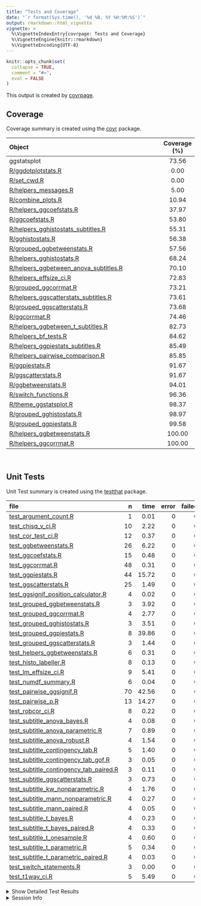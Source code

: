 ```yaml
---
title: "Tests and Coverage"
date: "`r format(Sys.time(), '%d %B, %Y %H:%M:%S')`"
output: rmarkdown::html_vignette
vignette: >
  %\VignetteIndexEntry{covrpage: Tests and Coverage}
  %\VignetteEngine{knitr::rmarkdown}
  %\VignetteEncoding{UTF-8}
---
```

  
```r
knitr::opts_chunk$set(
  collapse = TRUE,
  comment = "#>",
  eval = FALSE
)
```

<!--- Placeholder for tests/README.md Do Not Edit--->
This output is created by
[covrpage](https://github.com/yonicd/covrpage).

## Coverage

Coverage summary is created using the
[covr](https://github.com/r-lib/covr)
package.

| Object                                                                               | Coverage (%) |
| :----------------------------------------------------------------------------------- | :----------: |
| ggstatsplot                                                                          |    73.56     |
| [R/ggdotplotstats.R](https://github.com/IndrajeetPatil/ggstatsplot/tree/master/R/ggdotplotstats.R)                                          |     0.00     |
| [R/set\_cwd.R](https://github.com/IndrajeetPatil/ggstatsplot/tree/master/R/set_cwd.R)                                                       |     0.00     |
| [R/helpers\_messages.R](https://github.com/IndrajeetPatil/ggstatsplot/tree/master/R/helpers_messages.R)                                     |     5.00     |
| [R/combine\_plots.R](https://github.com/IndrajeetPatil/ggstatsplot/tree/master/R/combine_plots.R)                                           |    10.94     |
| [R/helpers\_ggcoefstats.R](https://github.com/IndrajeetPatil/ggstatsplot/tree/master/R/helpers_ggcoefstats.R)                               |    37.97     |
| [R/ggcoefstats.R](https://github.com/IndrajeetPatil/ggstatsplot/tree/master/R/ggcoefstats.R)                                                |    53.80     |
| [R/helpers\_gghistostats\_subtitles.R](https://github.com/IndrajeetPatil/ggstatsplot/tree/master/R/helpers_gghistostats_subtitles.R)        |    55.31     |
| [R/gghistostats.R](https://github.com/IndrajeetPatil/ggstatsplot/tree/master/R/gghistostats.R)                                              |    56.38     |
| [R/grouped\_ggbetweenstats.R](https://github.com/IndrajeetPatil/ggstatsplot/tree/master/R/grouped_ggbetweenstats.R)                         |    57.56     |
| [R/helpers\_gghistostats.R](https://github.com/IndrajeetPatil/ggstatsplot/tree/master/R/helpers_gghistostats.R)                             |    68.24     |
| [R/helpers\_ggbetween\_anova\_subtitles.R](https://github.com/IndrajeetPatil/ggstatsplot/tree/master/R/helpers_ggbetween_anova_subtitles.R) |    70.10     |
| [R/helpers\_effsize\_ci.R](https://github.com/IndrajeetPatil/ggstatsplot/tree/master/R/helpers_effsize_ci.R)                                |    72.83     |
| [R/grouped\_ggcorrmat.R](https://github.com/IndrajeetPatil/ggstatsplot/tree/master/R/grouped_ggcorrmat.R)                                   |    73.21     |
| [R/helpers\_ggscatterstats\_subtitles.R](https://github.com/IndrajeetPatil/ggstatsplot/tree/master/R/helpers_ggscatterstats_subtitles.R)    |    73.61     |
| [R/grouped\_ggscatterstats.R](https://github.com/IndrajeetPatil/ggstatsplot/tree/master/R/grouped_ggscatterstats.R)                         |    73.68     |
| [R/ggcorrmat.R](https://github.com/IndrajeetPatil/ggstatsplot/tree/master/R/ggcorrmat.R)                                                    |    74.46     |
| [R/helpers\_ggbetween\_t\_subtitles.R](https://github.com/IndrajeetPatil/ggstatsplot/tree/master/R/helpers_ggbetween_t_subtitles.R)         |    82.73     |
| [R/helpers\_bf\_tests.R](https://github.com/IndrajeetPatil/ggstatsplot/tree/master/R/helpers_bf_tests.R)                                    |    84.62     |
| [R/helpers\_ggpiestats\_subtitles.R](https://github.com/IndrajeetPatil/ggstatsplot/tree/master/R/helpers_ggpiestats_subtitles.R)            |    85.49     |
| [R/helpers\_pairwise\_comparison.R](https://github.com/IndrajeetPatil/ggstatsplot/tree/master/R/helpers_pairwise_comparison.R)              |    85.85     |
| [R/ggpiestats.R](https://github.com/IndrajeetPatil/ggstatsplot/tree/master/R/ggpiestats.R)                                                  |    91.67     |
| [R/ggscatterstats.R](https://github.com/IndrajeetPatil/ggstatsplot/tree/master/R/ggscatterstats.R)                                          |    91.67     |
| [R/ggbetweenstats.R](https://github.com/IndrajeetPatil/ggstatsplot/tree/master/R/ggbetweenstats.R)                                          |    94.01     |
| [R/switch\_functions.R](https://github.com/IndrajeetPatil/ggstatsplot/tree/master/R/switch_functions.R)                                     |    96.36     |
| [R/theme\_ggstatsplot.R](https://github.com/IndrajeetPatil/ggstatsplot/tree/master/R/theme_ggstatsplot.R)                                   |    98.37     |
| [R/grouped\_gghistostats.R](https://github.com/IndrajeetPatil/ggstatsplot/tree/master/R/grouped_gghistostats.R)                             |    98.97     |
| [R/grouped\_ggpiestats.R](https://github.com/IndrajeetPatil/ggstatsplot/tree/master/R/grouped_ggpiestats.R)                                 |    99.58     |
| [R/helpers\_ggbetweenstats.R](https://github.com/IndrajeetPatil/ggstatsplot/tree/master/R/helpers_ggbetweenstats.R)                         |    100.00    |
| [R/helpers\_ggcorrmat.R](https://github.com/IndrajeetPatil/ggstatsplot/tree/master/R/helpers_ggcorrmat.R)                                   |    100.00    |

<br>

## Unit Tests

Unit Test summary is created using the
[testthat](https://github.com/r-lib/testthat)
package.

| file                                                                                          |  n |  time | error | failed | skipped | warning |
| :-------------------------------------------------------------------------------------------- | -: | ----: | ----: | -----: | ------: | ------: |
| [test\_argument\_count.R](https://github.com/IndrajeetPatil/ggstatsplot/tree/master/tests/testthat/test_argument_count.R)                                     |  1 |  0.01 |     0 |      0 |       0 |       0 |
| [test\_chisq\_v\_ci.R](https://github.com/IndrajeetPatil/ggstatsplot/tree/master/tests/testthat/test_chisq_v_ci.R)                                            | 10 |  2.22 |     0 |      0 |       0 |       0 |
| [test\_cor\_test\_ci.R](https://github.com/IndrajeetPatil/ggstatsplot/tree/master/tests/testthat/test_cor_test_ci.R)                                          | 12 |  0.37 |     0 |      0 |       0 |       0 |
| [test\_ggbetweenstats.R](https://github.com/IndrajeetPatil/ggstatsplot/tree/master/tests/testthat/test_ggbetweenstats.R)                                      | 26 |  6.22 |     0 |      0 |       0 |       0 |
| [test\_ggcoefstats.R](https://github.com/IndrajeetPatil/ggstatsplot/tree/master/tests/testthat/test_ggcoefstats.R)                                            | 15 |  0.48 |     0 |      0 |       0 |       0 |
| [test\_ggcorrmat.R](https://github.com/IndrajeetPatil/ggstatsplot/tree/master/tests/testthat/test_ggcorrmat.R)                                                | 48 |  0.31 |     0 |      0 |       0 |       0 |
| [test\_ggpiestats.R](https://github.com/IndrajeetPatil/ggstatsplot/tree/master/tests/testthat/test_ggpiestats.R)                                              | 44 | 15.72 |     0 |      0 |       0 |       0 |
| [test\_ggscatterstats.R](https://github.com/IndrajeetPatil/ggstatsplot/tree/master/tests/testthat/test_ggscatterstats.R)                                      | 25 |  1.49 |     0 |      0 |       0 |       0 |
| [test\_ggsignif\_position\_calculator.R](https://github.com/IndrajeetPatil/ggstatsplot/tree/master/tests/testthat/test_ggsignif_position_calculator.R)        |  4 |  0.02 |     0 |      0 |       0 |       0 |
| [test\_grouped\_ggbetweenstats.R](https://github.com/IndrajeetPatil/ggstatsplot/tree/master/tests/testthat/test_grouped_ggbetweenstats.R)                     |  3 |  3.92 |     0 |      0 |       0 |       0 |
| [test\_grouped\_ggcorrmat.R](https://github.com/IndrajeetPatil/ggstatsplot/tree/master/tests/testthat/test_grouped_ggcorrmat.R)                               |  4 |  2.77 |     0 |      0 |       0 |       0 |
| [test\_grouped\_gghistostats.R](https://github.com/IndrajeetPatil/ggstatsplot/tree/master/tests/testthat/test_grouped_gghistostats.R)                         |  3 |  3.51 |     0 |      0 |       0 |       0 |
| [test\_grouped\_ggpiestats.R](https://github.com/IndrajeetPatil/ggstatsplot/tree/master/tests/testthat/test_grouped_ggpiestats.R)                             |  8 | 39.86 |     0 |      0 |       0 |       0 |
| [test\_grouped\_ggscatterstats.R](https://github.com/IndrajeetPatil/ggstatsplot/tree/master/tests/testthat/test_grouped_ggscatterstats.R)                     |  3 |  1.44 |     0 |      0 |       0 |       0 |
| [test\_helpers\_ggbetweenstats.R](https://github.com/IndrajeetPatil/ggstatsplot/tree/master/tests/testthat/test_helpers_ggbetweenstats.R)                     |  6 |  0.31 |     0 |      0 |       0 |       0 |
| [test\_histo\_labeller.R](https://github.com/IndrajeetPatil/ggstatsplot/tree/master/tests/testthat/test_histo_labeller.R)                                     |  8 |  0.13 |     0 |      0 |       0 |       0 |
| [test\_lm\_effsize\_ci.R](https://github.com/IndrajeetPatil/ggstatsplot/tree/master/tests/testthat/test_lm_effsize_ci.R)                                      |  9 |  5.41 |     0 |      0 |       0 |       0 |
| [test\_numdf\_summary.R](https://github.com/IndrajeetPatil/ggstatsplot/tree/master/tests/testthat/test_numdf_summary.R)                                       |  6 |  0.04 |     0 |      0 |       0 |       0 |
| [test\_pairwise\_ggsignif.R](https://github.com/IndrajeetPatil/ggstatsplot/tree/master/tests/testthat/test_pairwise_ggsignif.R)                               | 70 | 42.56 |     0 |      0 |       0 |       0 |
| [test\_pairwise\_p.R](https://github.com/IndrajeetPatil/ggstatsplot/tree/master/tests/testthat/test_pairwise_p.R)                                             | 13 | 14.27 |     0 |      0 |       0 |       0 |
| [test\_robcor\_ci.R](https://github.com/IndrajeetPatil/ggstatsplot/tree/master/tests/testthat/test_robcor_ci.R)                                               |  8 |  0.22 |     0 |      0 |       0 |       0 |
| [test\_subtitle\_anova\_bayes.R](https://github.com/IndrajeetPatil/ggstatsplot/tree/master/tests/testthat/test_subtitle_anova_bayes.R)                        |  4 |  0.08 |     0 |      0 |       0 |       0 |
| [test\_subtitle\_anova\_parametric.R](https://github.com/IndrajeetPatil/ggstatsplot/tree/master/tests/testthat/test_subtitle_anova_parametric.R)              |  7 |  0.89 |     0 |      0 |       0 |       0 |
| [test\_subtitle\_anova\_robust.R](https://github.com/IndrajeetPatil/ggstatsplot/tree/master/tests/testthat/test_subtitle_anova_robust.R)                      |  4 |  1.54 |     0 |      0 |       0 |       0 |
| [test\_subtitle\_contingency\_tab.R](https://github.com/IndrajeetPatil/ggstatsplot/tree/master/tests/testthat/test_subtitle_contingency_tab.R)                |  5 |  1.40 |     0 |      0 |       0 |       0 |
| [test\_subtitle\_contingency\_tab\_gof.R](https://github.com/IndrajeetPatil/ggstatsplot/tree/master/tests/testthat/test_subtitle_contingency_tab_gof.R)       |  3 |  0.05 |     0 |      0 |       0 |       0 |
| [test\_subtitle\_contingency\_tab\_paired.R](https://github.com/IndrajeetPatil/ggstatsplot/tree/master/tests/testthat/test_subtitle_contingency_tab_paired.R) |  3 |  0.11 |     0 |      0 |       0 |       0 |
| [test\_subtitle\_ggscatterstats.R](https://github.com/IndrajeetPatil/ggstatsplot/tree/master/tests/testthat/test_subtitle_ggscatterstats.R)                   |  3 |  0.73 |     0 |      0 |       0 |       0 |
| [test\_subtitle\_kw\_nonparametric.R](https://github.com/IndrajeetPatil/ggstatsplot/tree/master/tests/testthat/test_subtitle_kw_nonparametric.R)              |  4 |  1.76 |     0 |      0 |       0 |       0 |
| [test\_subtitle\_mann\_nonparametric.R](https://github.com/IndrajeetPatil/ggstatsplot/tree/master/tests/testthat/test_subtitle_mann_nonparametric.R)          |  4 |  0.27 |     0 |      0 |       0 |       0 |
| [test\_subtitle\_mann\_paired.R](https://github.com/IndrajeetPatil/ggstatsplot/tree/master/tests/testthat/test_subtitle_mann_paired.R)                        |  4 |  0.05 |     0 |      0 |       0 |       0 |
| [test\_subtitle\_t\_bayes.R](https://github.com/IndrajeetPatil/ggstatsplot/tree/master/tests/testthat/test_subtitle_t_bayes.R)                                |  4 |  0.23 |     0 |      0 |       0 |       0 |
| [test\_subtitle\_t\_bayes\_paired.R](https://github.com/IndrajeetPatil/ggstatsplot/tree/master/tests/testthat/test_subtitle_t_bayes_paired.R)                 |  4 |  0.33 |     0 |      0 |       0 |       0 |
| [test\_subtitle\_t\_onesample.R](https://github.com/IndrajeetPatil/ggstatsplot/tree/master/tests/testthat/test_subtitle_t_onesample.R)                        |  4 |  0.60 |     0 |      0 |       0 |       0 |
| [test\_subtitle\_t\_parametric.R](https://github.com/IndrajeetPatil/ggstatsplot/tree/master/tests/testthat/test_subtitle_t_parametric.R)                      |  5 |  0.34 |     0 |      0 |       0 |       0 |
| [test\_subtitle\_t\_parametric\_paired.R](https://github.com/IndrajeetPatil/ggstatsplot/tree/master/tests/testthat/test_subtitle_t_parametric_paired.R)       |  4 |  0.03 |     0 |      0 |       0 |       0 |
| [test\_switch\_statements.R](https://github.com/IndrajeetPatil/ggstatsplot/tree/master/tests/testthat/test_switch_statements.R)                               |  3 |  0.00 |     0 |      0 |       0 |       0 |
| [test\_t1way\_ci.R](https://github.com/IndrajeetPatil/ggstatsplot/tree/master/tests/testthat/test_t1way_ci.R)                                                 |  5 |  5.49 |     0 |      0 |       0 |       0 |

<details closed>

<summary> Show Detailed Test Results
</summary>

| file                                                                                                  | context                            | test                                                      | status |  n |  time |
| :---------------------------------------------------------------------------------------------------- | :--------------------------------- | :-------------------------------------------------------- | :----- | -: | ----: |
| [test\_argument\_count.R](https://github.com/IndrajeetPatil/ggstatsplot/tree/master/tests/testthat/test_argument_count.R#L57_L60)                                     | argument\_count                    | argument\_count is correct                                | PASS   |  1 |  0.01 |
| [test\_chisq\_v\_ci.R](https://github.com/IndrajeetPatil/ggstatsplot/tree/master/tests/testthat/test_chisq_v_ci.R#L46)                                                | chisq\_v\_ci                       | chisq\_v\_ci works                                        | PASS   | 10 |  2.22 |
| [test\_cor\_test\_ci.R](https://github.com/IndrajeetPatil/ggstatsplot/tree/master/tests/testthat/test_cor_test_ci.R#L45)                                              | cor\_test\_ci                      | cor\_test\_ci works                                       | PASS   | 12 |  0.37 |
| [test\_ggbetweenstats.R](https://github.com/IndrajeetPatil/ggstatsplot/tree/master/tests/testthat/test_ggbetweenstats.R#L9_L16)                                       | ggbetweenstats                     | error when x and outlier.label are same                   | PASS   |  1 |  0.00 |
| [test\_ggbetweenstats.R](https://github.com/IndrajeetPatil/ggstatsplot/tree/master/tests/testthat/test_ggbetweenstats.R#L26_L36)                                      | ggbetweenstats                     | outlier.labeling works across vector types                | PASS   |  3 |  2.78 |
| [test\_ggbetweenstats.R](https://github.com/IndrajeetPatil/ggstatsplot/tree/master/tests/testthat/test_ggbetweenstats.R#L114)                                         | ggbetweenstats                     | checking labels and data from plot                        | PASS   | 18 |  2.30 |
| [test\_ggbetweenstats.R](https://github.com/IndrajeetPatil/ggstatsplot/tree/master/tests/testthat/test_ggbetweenstats.R#L190)                                         | ggbetweenstats                     | checking mean labels are working                          | PASS   |  3 |  0.28 |
| [test\_ggbetweenstats.R](https://github.com/IndrajeetPatil/ggstatsplot/tree/master/tests/testthat/test_ggbetweenstats.R#L227)                                         | ggbetweenstats                     | subtitle works with equal variance assumption             | PASS   |  1 |  0.86 |
| [test\_ggcoefstats.R](https://github.com/IndrajeetPatil/ggstatsplot/tree/master/tests/testthat/test_ggcoefstats.R#L32)                                                | ggcoefstats                        | ggcoefstats with lm model                                 | PASS   |  7 |  0.09 |
| [test\_ggcoefstats.R](https://github.com/IndrajeetPatil/ggstatsplot/tree/master/tests/testthat/test_ggcoefstats.R#L82)                                                | ggcoefstats                        | ggcoefstats with glmer model                              | PASS   |  8 |  0.39 |
| [test\_ggcorrmat.R](https://github.com/IndrajeetPatil/ggstatsplot/tree/master/tests/testthat/test_ggcorrmat.R#L37)                                                    | ggcorrmat                          | checking ggcorrmat - without NAs - pearson’s r            | PASS   | 18 |  0.16 |
| [test\_ggcorrmat.R](https://github.com/IndrajeetPatil/ggstatsplot/tree/master/tests/testthat/test_ggcorrmat.R#L109)                                                   | ggcorrmat                          | checking ggcorrmat - with NAs - robust r                  | PASS   | 18 |  0.10 |
| [test\_ggcorrmat.R](https://github.com/IndrajeetPatil/ggstatsplot/tree/master/tests/testthat/test_ggcorrmat.R#L174)                                                   | ggcorrmat                          | checking ggcorrmat - with NAs - spearman’s rho            | PASS   | 12 |  0.05 |
| [test\_ggpiestats.R](https://github.com/IndrajeetPatil/ggstatsplot/tree/master/tests/testthat/test_ggpiestats.R#L37)                                                  | ggpiestats                         | checking one sample proportion test                       | PASS   | 11 |  0.08 |
| [test\_ggpiestats.R](https://github.com/IndrajeetPatil/ggstatsplot/tree/master/tests/testthat/test_ggpiestats.R#L92)                                                  | ggpiestats                         | checking labels with contingency tab                      | PASS   | 17 |  4.17 |
| [test\_ggpiestats.R](https://github.com/IndrajeetPatil/ggstatsplot/tree/master/tests/testthat/test_ggpiestats.R#L170)                                                 | ggpiestats                         | checking labels with counts                               | PASS   | 15 | 11.18 |
| [test\_ggpiestats.R](https://github.com/IndrajeetPatil/ggstatsplot/tree/master/tests/testthat/test_ggpiestats.R#L230)                                                 | ggpiestats                         | checking labels with contingency tab (paired)             | PASS   |  1 |  0.29 |
| [test\_ggscatterstats.R](https://github.com/IndrajeetPatil/ggstatsplot/tree/master/tests/testthat/test_ggscatterstats.R#L45)                                          | ggscatterstats                     | checking ggscatterstats - without NAs - pearson’s r       | PASS   | 17 |  0.25 |
| [test\_ggscatterstats.R](https://github.com/IndrajeetPatil/ggstatsplot/tree/master/tests/testthat/test_ggscatterstats.R#L120)                                         | ggscatterstats                     | checking ggscatterstats - without NAs - spearman’s rho    | PASS   |  1 |  0.62 |
| [test\_ggscatterstats.R](https://github.com/IndrajeetPatil/ggstatsplot/tree/master/tests/testthat/test_ggscatterstats.R#L158)                                         | ggscatterstats                     | checking ggscatterstats - without NAs - percentage bend   | PASS   |  3 |  0.31 |
| [test\_ggscatterstats.R](https://github.com/IndrajeetPatil/ggstatsplot/tree/master/tests/testthat/test_ggscatterstats.R#L195)                                         | ggscatterstats                     | checking median display                                   | PASS   |  4 |  0.31 |
| [test\_ggsignif\_position\_calculator.R](https://github.com/IndrajeetPatil/ggstatsplot/tree/master/tests/testthat/test_ggsignif_position_calculator.R#L9)             | ggsignif\_position\_calculator     | y coordinates for ggsignif are accurate                   | PASS   |  4 |  0.02 |
| [test\_grouped\_ggbetweenstats.R](https://github.com/IndrajeetPatil/ggstatsplot/tree/master/tests/testthat/test_grouped_ggbetweenstats.R#L12_L32)                     | grouped\_ggbetweenstats            | grouping.var works across vector types                    | PASS   |  3 |  3.92 |
| [test\_grouped\_ggcorrmat.R](https://github.com/IndrajeetPatil/ggstatsplot/tree/master/tests/testthat/test_grouped_ggcorrmat.R#L18_L27)                               | grouped\_ggcorrmat                 | grouped\_ggcorrmat works                                  | PASS   |  4 |  2.77 |
| [test\_grouped\_gghistostats.R](https://github.com/IndrajeetPatil/ggstatsplot/tree/master/tests/testthat/test_grouped_gghistostats.R#L9_L19)                          | grouped\_gghistostats              | grouped\_gghistostats works                               | PASS   |  3 |  3.51 |
| [test\_grouped\_ggpiestats.R](https://github.com/IndrajeetPatil/ggstatsplot/tree/master/tests/testthat/test_grouped_ggpiestats.R#L12_L21)                             | grouped\_ggpiestats                | grouped\_ggpiestats works                                 | PASS   |  8 | 39.86 |
| [test\_grouped\_ggscatterstats.R](https://github.com/IndrajeetPatil/ggstatsplot/tree/master/tests/testthat/test_grouped_ggscatterstats.R#L9_L17)                      | grouped\_ggscatterstats            | grouped\_ggscatterstats works                             | PASS   |  3 |  1.44 |
| [test\_helpers\_ggbetweenstats.R](https://github.com/IndrajeetPatil/ggstatsplot/tree/master/tests/testthat/test_helpers_ggbetweenstats.R#L30_L33)                     | helpers\_ggbetweenstats            | mean\_labeller works                                      | PASS   |  6 |  0.31 |
| [test\_histo\_labeller.R](https://github.com/IndrajeetPatil/ggstatsplot/tree/master/tests/testthat/test_histo_labeller.R#L20)                                         | Helpers gghistostats               | y coordinate for labeller works                           | PASS   |  1 |  0.03 |
| [test\_histo\_labeller.R](https://github.com/IndrajeetPatil/ggstatsplot/tree/master/tests/testthat/test_histo_labeller.R#L43)                                         | Helpers gghistostats               | checking if labeling works                                | PASS   |  7 |  0.10 |
| [test\_lm\_effsize\_ci.R](https://github.com/IndrajeetPatil/ggstatsplot/tree/master/tests/testthat/test_lm_effsize_ci.R#L67)                                          | lm\_effsize\_ci                    | lm\_effsize\_ci works                                     | PASS   |  9 |  5.41 |
| [test\_numdf\_summary.R](https://github.com/IndrajeetPatil/ggstatsplot/tree/master/tests/testthat/test_numdf_summary.R#L15)                                           | numdf\_summary                     | checking numdf\_summary - with NAs                        | PASS   |  3 |  0.02 |
| [test\_numdf\_summary.R](https://github.com/IndrajeetPatil/ggstatsplot/tree/master/tests/testthat/test_numdf_summary.R#L33)                                           | numdf\_summary                     | checking numdf\_summary - without NAs                     | PASS   |  3 |  0.02 |
| [test\_pairwise\_ggsignif.R](https://github.com/IndrajeetPatil/ggstatsplot/tree/master/tests/testthat/test_pairwise_ggsignif.R#L25)                                   | pairwise\_p with ggsignif          | check comparison significant displays - adjusted          | PASS   |  3 |  1.62 |
| [test\_pairwise\_ggsignif.R](https://github.com/IndrajeetPatil/ggstatsplot/tree/master/tests/testthat/test_pairwise_ggsignif.R#L74)                                   | pairwise\_p with ggsignif          | check non-significant comparison displays - no adjustment | PASS   | 15 |  2.08 |
| [test\_pairwise\_ggsignif.R](https://github.com/IndrajeetPatil/ggstatsplot/tree/master/tests/testthat/test_pairwise_ggsignif.R#L155)                                  | pairwise\_p with ggsignif          | check mixed comparison displays - adjusted                | PASS   | 19 | 34.81 |
| [test\_pairwise\_ggsignif.R](https://github.com/IndrajeetPatil/ggstatsplot/tree/master/tests/testthat/test_pairwise_ggsignif.R#L251)                                  | pairwise\_p with ggsignif          | check robust test display - adjusted                      | PASS   | 15 |  3.31 |
| [test\_pairwise\_ggsignif.R](https://github.com/IndrajeetPatil/ggstatsplot/tree/master/tests/testthat/test_pairwise_ggsignif.R#L332)                                  | pairwise\_p with ggsignif          | check student’s t test display - adjusted                 | PASS   | 18 |  0.74 |
| [test\_pairwise\_p.R](https://github.com/IndrajeetPatil/ggstatsplot/tree/master/tests/testthat/test_pairwise_p.R#L22_L33)                                             | pairwise\_p                        | `pairwise_p()` works for between-subjects design          | PASS   |  4 | 13.74 |
| [test\_pairwise\_p.R](https://github.com/IndrajeetPatil/ggstatsplot/tree/master/tests/testthat/test_pairwise_p.R#L129_L133)                                           | pairwise\_p                        | `pairwise_p()` works for within-subjects design           | PASS   |  9 |  0.53 |
| [test\_robcor\_ci.R](https://github.com/IndrajeetPatil/ggstatsplot/tree/master/tests/testthat/test_robcor_ci.R#L39)                                                   | robcor\_ci                         | robcor\_ci works                                          | PASS   |  8 |  0.22 |
| [test\_subtitle\_anova\_bayes.R](https://github.com/IndrajeetPatil/ggstatsplot/tree/master/tests/testthat/test_subtitle_anova_bayes.R#L51_L54)                        | subtitle\_anova\_bayes             | subtitle\_anova\_bayes works                              | PASS   |  4 |  0.08 |
| [test\_subtitle\_anova\_parametric.R](https://github.com/IndrajeetPatil/ggstatsplot/tree/master/tests/testthat/test_subtitle_anova_parametric.R#L54_L57)              | subtitle\_anova\_parametric        | parametric anova subtitles work (without NAs)             | PASS   |  3 |  0.01 |
| [test\_subtitle\_anova\_parametric.R](https://github.com/IndrajeetPatil/ggstatsplot/tree/master/tests/testthat/test_subtitle_anova_parametric.R#L105)                 | subtitle\_anova\_parametric        | parametric anova subtitles work (with NAs)                | PASS   |  4 |  0.88 |
| [test\_subtitle\_anova\_robust.R](https://github.com/IndrajeetPatil/ggstatsplot/tree/master/tests/testthat/test_subtitle_anova_robust.R#L53_L56)                      | subtitle\_anova\_robust            | subtitle\_anova\_robust works                             | PASS   |  4 |  1.54 |
| [test\_subtitle\_contingency\_tab.R](https://github.com/IndrajeetPatil/ggstatsplot/tree/master/tests/testthat/test_subtitle_contingency_tab.R#L57_L60)                | subtitle\_contingency\_tab         | subtitle\_contingency\_tab works                          | PASS   |  5 |  1.40 |
| [test\_subtitle\_contingency\_tab\_gof.R](https://github.com/IndrajeetPatil/ggstatsplot/tree/master/tests/testthat/test_subtitle_contingency_tab_gof.R#L41_L44)       | subtitle\_contingency\_tab\_gof    | Goodness of Fit subtitle\_contingency\_tab works          | PASS   |  3 |  0.05 |
| [test\_subtitle\_contingency\_tab\_paired.R](https://github.com/IndrajeetPatil/ggstatsplot/tree/master/tests/testthat/test_subtitle_contingency_tab_paired.R#L76_L79) | subtitle\_contingency\_tab\_paired | Paired subtitle\_contingency\_tab works                   | PASS   |  3 |  0.11 |
| [test\_subtitle\_ggscatterstats.R](https://github.com/IndrajeetPatil/ggstatsplot/tree/master/tests/testthat/test_subtitle_ggscatterstats.R#L46)                       | subtitle\_ggscatterstats           | subtitle\_ggscatterstats works                            | PASS   |  3 |  0.73 |
| [test\_subtitle\_kw\_nonparametric.R](https://github.com/IndrajeetPatil/ggstatsplot/tree/master/tests/testthat/test_subtitle_kw_nonparametric.R#L51_L54)              | subtitle\_kw\_nonparametric        | subtitle\_kw\_nonparametric works                         | PASS   |  4 |  1.76 |
| [test\_subtitle\_mann\_nonparametric.R](https://github.com/IndrajeetPatil/ggstatsplot/tree/master/tests/testthat/test_subtitle_mann_nonparametric.R#L46_L49)          | subtitle\_mann\_nonparametric      | subtitle\_mann\_nonparametric works                       | PASS   |  4 |  0.27 |
| [test\_subtitle\_mann\_paired.R](https://github.com/IndrajeetPatil/ggstatsplot/tree/master/tests/testthat/test_subtitle_mann_paired.R#L217_L220)                      | subtitle\_mann\_paired             | subtitle\_mann\_paired works                              | PASS   |  4 |  0.05 |
| [test\_subtitle\_t\_bayes.R](https://github.com/IndrajeetPatil/ggstatsplot/tree/master/tests/testthat/test_subtitle_t_bayes.R#L47)                                    | subtitle\_t\_bayes                 | subtitle\_t\_bayes works                                  | PASS   |  4 |  0.23 |
| [test\_subtitle\_t\_bayes\_paired.R](https://github.com/IndrajeetPatil/ggstatsplot/tree/master/tests/testthat/test_subtitle_t_bayes_paired.R#L218_L221)               | subtitle\_t\_bayes\_paired         | subtitle\_t\_bayes\_paired works                          | PASS   |  4 |  0.33 |
| [test\_subtitle\_t\_onesample.R](https://github.com/IndrajeetPatil/ggstatsplot/tree/master/tests/testthat/test_subtitle_t_onesample.R#L53_L56)                        | subtitle\_t\_onesample             | subtitle\_t\_onesample works                              | PASS   |  4 |  0.60 |
| [test\_subtitle\_t\_parametric.R](https://github.com/IndrajeetPatil/ggstatsplot/tree/master/tests/testthat/test_subtitle_t_parametric.R#L63_L66)                      | subtitle\_t\_parametric            | parametric t-test works (between-subjects without NAs)    | PASS   |  4 |  0.03 |
| [test\_subtitle\_t\_parametric.R](https://github.com/IndrajeetPatil/ggstatsplot/tree/master/tests/testthat/test_subtitle_t_parametric.R#L133)                         | subtitle\_t\_parametric            | parametric t-test works (between-subjects with NAs)       | PASS   |  1 |  0.31 |
| [test\_subtitle\_t\_parametric\_paired.R](https://github.com/IndrajeetPatil/ggstatsplot/tree/master/tests/testthat/test_subtitle_t_parametric_paired.R#L223_L226)     | subtitle\_t\_parametric\_paired    | subtitle\_t\_parametric\_paired works                     | PASS   |  4 |  0.03 |
| [test\_switch\_statements.R](https://github.com/IndrajeetPatil/ggstatsplot/tree/master/tests/testthat/test_switch_statements.R#L8)                                    | switch statements                  | switch for p adjustment works                             | PASS   |  3 |  0.00 |
| [test\_t1way\_ci.R](https://github.com/IndrajeetPatil/ggstatsplot/tree/master/tests/testthat/test_t1way_ci.R#L56)                                                     | t1way\_ci                          | t1way\_ci works                                           | PASS   |  5 |  5.49 |

</details>

<details>

<summary> Session Info </summary>

| Field    | Value                                              |
| :------- | :------------------------------------------------- |
| Version  | R Under development (unstable) (2018-10-20 r75474) |
| Platform | x86\_64-w64-mingw32/x64 (64-bit)                   |
| Running  | Windows \>= 8 x64 (build 9200)                     |
| Language | English\_United States                             |
| Timezone | America/Chicago                                    |

| Package  | Version |
| :------- | :------ |
| testthat | 2.0.1   |
| covr     | 3.2.1   |
| covrpage | 0.0.66  |

</details>

<!--- Final Status : pass --->
